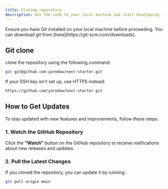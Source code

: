 ```yaml
---
title: Cloning repository
description: Get the code to your local machine and start developing.
---
```



<Card title="Prerequsite: Git installed">
  Ensure you have Git installed on your local machine before proceeding. You can
  download git from [here](https://git-scm.com/downloads).
</Card>

## Git clone

clone the repository using the following command:

```bash
git git@github.com:yaredow/next-starter.git
```

If your SSH key isn't set up, use HTTPS instead:

```bash
https://github.com/yaredow/next-starter.git
```

## How to Get Updates

To stay updated with new features and improvements, follow these steps:

### 1. Watch the GitHub Repository

Click the **"Watch"** button on the GitHub repository to receive notifications about new releases and updates.

### 2. Pull the Latest Changes

If you cloned the repository, you can update it by running:

```sh
git pull origin main

```
